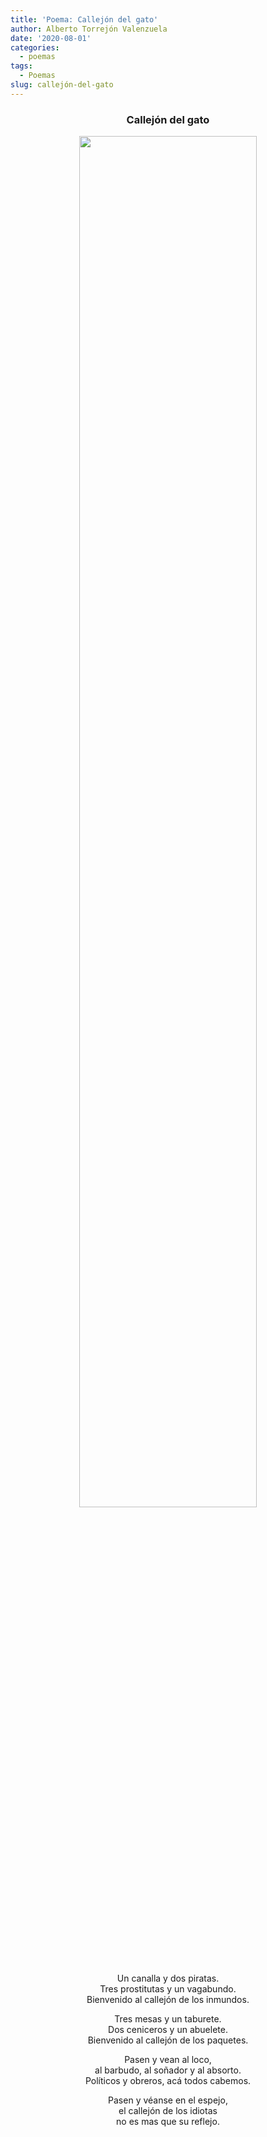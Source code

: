 ```yaml
---
title: 'Poema: Callejón del gato'
author: Alberto Torrejón Valenzuela
date: '2020-08-01'
categories:
  - poemas
tags:
  - Poemas
slug: callejón-del-gato
---
```


<center>
<h3>**Callejón del gato**</h3>

![](/text/2020-08-01-callejón-del-gato_files/particulares.jpg){width=75% height=75%}

Un canalla y dos piratas. <br>
Tres prostitutas y un vagabundo. <br>
Bienvenido al callejón de los inmundos. <br>

Tres mesas y un taburete. <br>
Dos ceniceros y un abuelete. <br>
Bienvenido al callejón de los paquetes. <br>

Pasen y vean al loco, <br>
al barbudo, al soñador y al absorto. <br>
Políticos y obreros, acá todos cabemos. <br>

Pasen y véanse en el espejo, <br>
el callejón de los idiotas <br>
no es mas que su reflejo.
</center>